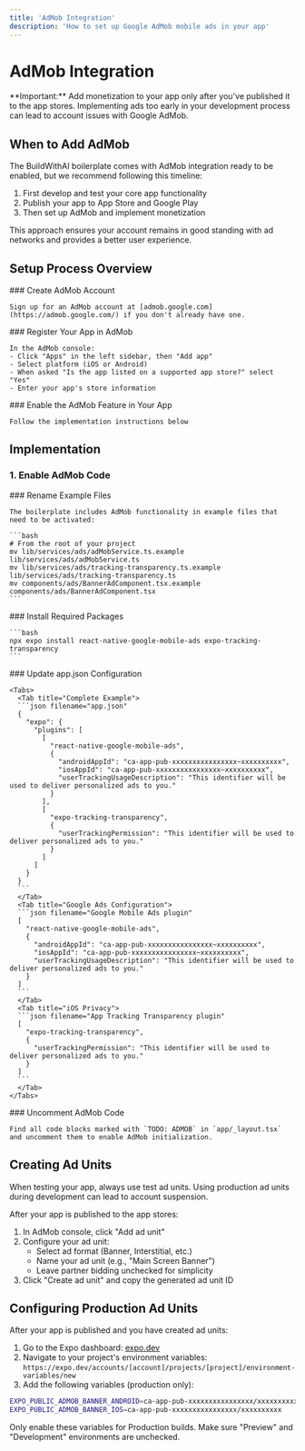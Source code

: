 ```yaml
---
title: 'AdMob Integration'
description: 'How to set up Google AdMob mobile ads in your app'
---
```



# AdMob Integration

<Callout type="warning">
  **Important:** Add monetization to your app only after you've published it to the app stores. Implementing ads too early in your development process can lead to account issues with Google AdMob.
</Callout>

## When to Add AdMob

The BuildWithAI boilerplate comes with AdMob integration ready to be enabled, but we recommend following this timeline:

1. First develop and test your core app functionality
2. Publish your app to App Store and Google Play
3. Then set up AdMob and implement monetization

This approach ensures your account remains in good standing with ad networks and provides a better user experience.

## Setup Process Overview

<Steps>
  <Step>
    ### Create AdMob Account
    
    Sign up for an AdMob account at [admob.google.com](https://admob.google.com/) if you don't already have one.
  </Step>
  
  <Step>
    ### Register Your App in AdMob
    
    In the AdMob console:
    - Click "Apps" in the left sidebar, then "Add app"
    - Select platform (iOS or Android)
    - When asked "Is the app listed on a supported app store?" select "Yes"
    - Enter your app's store information
  </Step>
  
  <Step>
    ### Enable the AdMob Feature in Your App
    
    Follow the implementation instructions below
  </Step>
</Steps>

## Implementation

### 1. Enable AdMob Code

<Steps>
  <Step>
    ### Rename Example Files
    
    The boilerplate includes AdMob functionality in example files that need to be activated:
    
    ```bash
    # From the root of your project
    mv lib/services/ads/adMobService.ts.example lib/services/ads/adMobService.ts
    mv lib/services/ads/tracking-transparency.ts.example lib/services/ads/tracking-transparency.ts
    mv components/ads/BannerAdComponent.tsx.example components/ads/BannerAdComponent.tsx
    ```
  </Step>
  
  <Step>
    ### Install Required Packages
    
    ```bash
    npx expo install react-native-google-mobile-ads expo-tracking-transparency
    ```
  </Step>
  
  <Step>
    ### Update app.json Configuration
    
    <Tabs>
      <Tab title="Complete Example">
      ```json filename="app.json"
      {
        "expo": {
          "plugins": [
            [
              "react-native-google-mobile-ads",
              {
                "androidAppId": "ca-app-pub-xxxxxxxxxxxxxxxx~xxxxxxxxxx",
                "iosAppId": "ca-app-pub-xxxxxxxxxxxxxxxx~xxxxxxxxxx",
                "userTrackingUsageDescription": "This identifier will be used to deliver personalized ads to you."
              }
            ],
            [
              "expo-tracking-transparency",
              {
                "userTrackingPermission": "This identifier will be used to deliver personalized ads to you."
              }
            ]
          ]
        }
      }
      ```
      </Tab>
      <Tab title="Google Ads Configuration">
      ```json filename="Google Mobile Ads plugin"
      [
        "react-native-google-mobile-ads",
        {
          "androidAppId": "ca-app-pub-xxxxxxxxxxxxxxxx~xxxxxxxxxx",
          "iosAppId": "ca-app-pub-xxxxxxxxxxxxxxxx~xxxxxxxxxx",
          "userTrackingUsageDescription": "This identifier will be used to deliver personalized ads to you."
        }
      ]
      ```
      </Tab>
      <Tab title="iOS Privacy">
      ```json filename="App Tracking Transparency plugin"
      [
        "expo-tracking-transparency",
        {
          "userTrackingPermission": "This identifier will be used to deliver personalized ads to you."
        }
      ]
      ```
      </Tab>
    </Tabs>
  </Step>
  
  <Step>
    ### Uncomment AdMob Code
    
    Find all code blocks marked with `TODO: ADMOB` in `app/_layout.tsx` and uncomment them to enable AdMob initialization.
  </Step>
</Steps>

## Creating Ad Units

<Callout type="info">
  When testing your app, always use test ad units. Using production ad units during development can lead to account suspension.
</Callout>

After your app is published to the app stores:

1. In AdMob console, click "Add ad unit"
2. Configure your ad unit:
   - Select ad format (Banner, Interstitial, etc.)
   - Name your ad unit (e.g., "Main Screen Banner")
   - Leave partner bidding unchecked for simplicity
3. Click "Create ad unit" and copy the generated ad unit ID

## Configuring Production Ad Units

After your app is published and you have created ad units:

1. Go to the Expo dashboard: [expo.dev](https://expo.dev/)
2. Navigate to your project's environment variables: 
   `https://expo.dev/accounts/[account]/projects/[project]/environment-variables/new`
3. Add the following variables (production only):

```bash filename="Production Environment Variables"
EXPO_PUBLIC_ADMOB_BANNER_ANDROID=ca-app-pub-xxxxxxxxxxxxxxxx/xxxxxxxxxx
EXPO_PUBLIC_ADMOB_BANNER_IOS=ca-app-pub-xxxxxxxxxxxxxxxx/xxxxxxxxxx
```

<Callout type="warning">
  Only enable these variables for Production builds. Make sure "Preview" and "Development" environments are unchecked.
</Callout>
